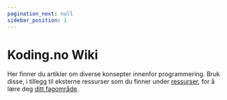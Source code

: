 ```yaml
---
pagination_next: null
sidebar_position: 1
---
```


# Koding.no Wiki

Her finner du artikler om diverse konsepter innenfor programmering. Bruk disse, i tillegg til eksterne ressurser som du finner under [ressurser](/wiki/ressurser), for å lære deg [ditt fagområde](/opplaering/fagomrader).
